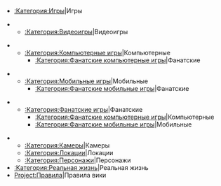 *[[:Категория:Игры]]|Игры

**[[:Категория:Видеоигры]]|Видеоигры

***[[:Категория:Компьютерные игры]]|Компьютерные
****[[:Категория:Фанатские компьютерные игры]]|Фанатские

***[[:Категория:Мобильные игры]]|Мобильные
****[[:Категория:Фанатские мобильные игры]]|Фанатские

***[[:Категория:Фанатские игры]]|Фанатские
****[[:Категория:Фанатские компьютерные игры]]|Компьютерные
****[[:Категория:Фанатские мобильные игры]]|Мобильные

**[[:Категория:Камеры]]|Камеры
**[[:Категория:Локации]]|Локации
**[[:Категория:Персонажи]]|Персонажи
*[[:Категория:Реальная жизнь]]|Реальная жизнь
*[[Project:Правила]]|Правила вики
